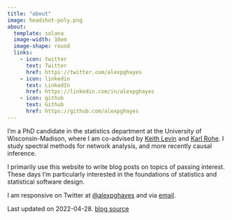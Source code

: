 ```yaml
---
title: "about"
image: headshot-poly.png
about:
  template: solana
  image-width: 10em
  image-shape: round
  links:
    - icon: twitter
      text: Twitter
      href: https://twitter.com/alexpghayes
    - icon: linkedin
      text: LinkedIn
      href: https://linkedin.com/in/alexpghayes
    - icon: github
      text: Github
      href: https://github.com/alexpghayes
---
```


I'm a PhD candidate in the statistics department at the University of Wisconsin-Madison, where I am co-advised by [Keith Levin](https://pages.stat.wisc.edu/~kdlevin/) and [Karl Rohe](http://pages.stat.wisc.edu/~karlrohe/). I study spectral methods for network analysis, and more recently causal inference.

I primarily use this website to write blog posts on topics of passing interest. These days I'm particularly interested in the foundations of statistics and statistical software design.

I am responsive on Twitter at [@alexpghayes](https://twitter.com/alexpghayes) and via [email](mailto:alexpghayes@gmail.com).

Last updated on 2022-04-28. [blog source](https://github.com/alexpghayes/quarto-blog)
